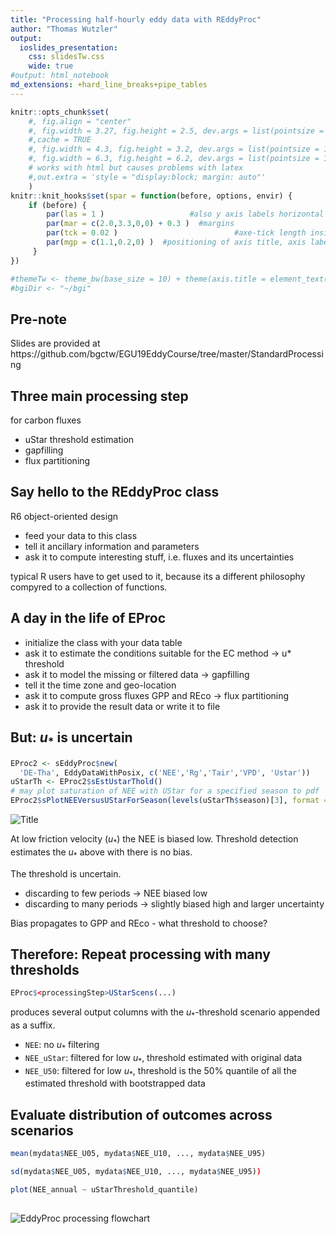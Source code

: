 ```yaml
---
title: "Processing half-hourly eddy data with REddyProc"
author: "Thomas Wutzler"
output:
  ioslides_presentation:
    css: slidesTw.css
    wide: true
#output: html_notebook
md_extensions: +hard_line_breaks+pipe_tables
---
```


```r
knitr::opts_chunk$set(
    #, fig.align = "center"
    #, fig.width = 3.27, fig.height = 2.5, dev.args = list(pointsize = 10)
    #,cache = TRUE
    #, fig.width = 4.3, fig.height = 3.2, dev.args = list(pointsize = 10)
    #, fig.width = 6.3, fig.height = 6.2, dev.args = list(pointsize = 10)
    # works with html but causes problems with latex
    #,out.extra = 'style = "display:block; margin: auto"' 
    )
knitr::knit_hooks$set(spar = function(before, options, envir) {
    if (before) {
        par(las = 1 )                   #also y axis labels horizontal
        par(mar = c(2.0,3.3,0,0) + 0.3 )  #margins
        par(tck = 0.02 )                          #axe-tick length inside plots             
        par(mgp = c(1.1,0.2,0) )  #positioning of axis title, axis labels, axis
     }
})
```

```r
#themeTw <- theme_bw(base_size = 10) + theme(axis.title = element_text(size = 9))
#bgiDir <- "~/bgi"
```

## Pre-note

Slides are provided at
https://github.com/bgctw/EGU19EddyCourse/tree/master/StandardProcessing

## Three main processing step 

for carbon fluxes

- uStar threshold estimation
- gapfilling
- flux partitioning

## Say hello to the REddyProc class

R6 object-oriented design

- feed your data to this class 
- tell it ancillary information and parameters
- ask it to compute interesting stuff, i.e. fluxes and its uncertainties

typical R users have to get used to it, because its a different
philosophy compyred to a collection of functions.

## A day in the life of EProc 

- initialize the class with your data table
- ask it to estimate the conditions suitable for the EC method -> u* threshold
- ask it to model the missing or filtered data -> gapfilling
- tell it the time zone and geo-location
- ask it to compute gross fluxes GPP and REco -> flux partitioning
- ask it to provide the result data or write it to file


## But: $u_*$ is uncertain
```r
EProc2 <- sEddyProc$new(
  'DE-Tha', EddyDataWithPosix, c('NEE','Rg','Tair','VPD', 'Ustar'))
uStarTh <- EProc2$sEstUstarThold()
# may plot saturation of NEE with UStar for a specified season to pdf
EProc2$sPlotNEEVersusUStarForSeason(levels(uStarTh$season)[3], format = "png")
```
![](figOrig/NEEvsUStar_DETha_1998_cropped.png "Title")

At low friction velocity ($u_*$) the NEE is biased low. Threshold detection
estimates the $u_*$ above with there is no bias. 

The threshold is uncertain. 

- discarding to few periods -> NEE biased low
- discarding to many periods -> slightly biased high and larger uncertainty

Bias propagates to GPP and REco - what threshold to choose?

## Therefore: Repeat processing with many thresholds

```r
EProc$<processingStep>UStarScens(...)
```

produces several output columns with the $u_*$-threshold scenario
appended as a suffix.

- `NEE`: no $u_*$ filtering
- `NEE_uStar`: filtered for low $u_*$, threshold estimated with original data
- `NEE_U50`: filtered for low $u_*$, threshold is the 50% quantile of all 
  the estimated threshold with bootstrapped data


## Evaluate distribution of outcomes across scenarios

```r
mean(mydata$NEE_U05, mydata$NEE_U10, ..., mydata$NEE_U95)

sd(mydata$NEE_U05, mydata$NEE_U10, ..., mydata$NEE_U95))

plot(NEE_annual ~ uStarThreshold_quantile)
```

## 
![](figOrig/EddyProc_processing.png "EddyProc processing flowchart")
